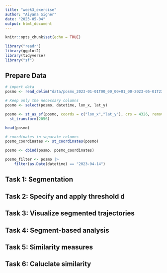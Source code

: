 ```yaml
---
title: "week3_exercise"
author: "Aiyana Signer"
date: "2023-05-04"
output: html_document
---
```


```r
knitr::opts_chunk$set(echo = TRUE)
```

```r
library("readr") 
library(ggplot2)
library(tidyverse)
library("sf") 
```

## Prepare Data
```r
# import data
posmo <- read_delim("data/posmo_2023-01-01T00_00_00+01_00-2023-05-01T23_59_59+02_00.csv", ",")

# Keep only the necessary columns
posmo <- select(posmo, datetime, lon_x, lat_y)

posmo <- st_as_sf(posmo, coords = c("lon_x","lat_y"), crs = 4326, remove = FALSE, na.fail = FALSE) |>
  st_transform(2056)

head(posmo)
```

```r
# coordinates in separate columns
posmo_coordinates <- st_coordinates(posmo)

posmo <- cbind(posmo, posmo_coordinates)
```

```r
posmo_filter <- posmo |>
    filter(as.Date(datetime) == "2023-04-14")
```

## Task 1: Segmentation

## Task 2: Specify and apply threshold d

## Task 3: Visualize segmented trajectories

## Task 4: Segment-based analysis

## Task 5: Similarity measures

## Task 6: Caluclate similarity